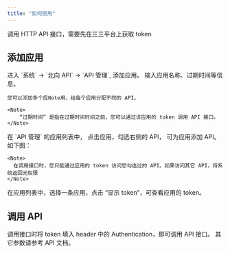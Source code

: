 ---
title: "如何使用"
---

<Note> 调用 HTTP API 接口，需要先在三三平台上获取 token </Note>

## 添加应用
<Steps>
  <Step title="创建应用">
    进入 `系统` -> `北向 API` -> `API 管理`, 添加应用。 输入应用名称、过期时间等信息。 
    
    您可以添加多个应Note用，给每个应用分配不同的 API。

    <Note>
        “过期时间” 是指在过期时间时间之前，您可以通过该应用的 token 调用 API 接口。
    </Note>
  </Step>
  <Step title="选择 API">
    在 `API 管理` 的应用列表中， 点击应用，勾选右侧的 API， 可为应用添加 API。 如下图：

    <Note>
      在调用接口时，您只能通过应用的 token 访问您勾选过的 API。如果访问其它 API，将系统返回无权限
    </Note>
  </Step>
  <Step title="查看 TOKEN"> 
    在应用列表中，选择一条应用，点击 “显示 token”，可查看应用的 token。
  </Step>
</Steps>

## 调用 API

调用接口时将 token 填入 header 中的 Authentication，即可调用 API 接口。 其它参数请参考 API 文档。 
